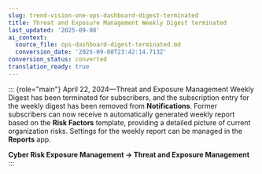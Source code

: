```yaml
---
slug: trend-vision-one-ops-dashboard-digest-terminated
title: Threat and Exposure Management Weekly Digest terminated
last_updated: '2025-09-08'
ai_context:
  source_file: ops-dashboard-digest-terminated.md
  conversion_date: '2025-09-08T23:42:14.713Z'
conversion_status: converted
translation_ready: true
---
```


::: {role="main"}
April 22, 2024—Threat and Exposure Management Weekly Digest has been terminated for subscribers, and the subscription entry for the weekly digest has been removed from **Notifications**. Former subscribers can now receive n automatically generated weekly report based on the **Risk Factors** template, providing a detailed picture of current organization risks. Settings for the weekly report can be managed in the **Reports** app.

**Cyber Risk Exposure Management → Threat and Exposure Management**
:::
